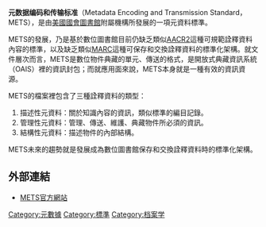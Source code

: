 {{Multiple issues|
{{Unreferenced|time=2022-02-08T21:39:38+00:00}}
{{Orphan|time=2022-02-08T21:39:38+00:00}}
}}
{{Merge|詮釋資料編碼與傳播標準|discuss=Talk:元数据编码和传输标准#請求與詮釋資料編碼與傳播標準合併|time=2022-02-08T21:39:05+00:00}}
{{noteTA
|T=zh-tw:元資料編碼與傳輸標準; zh-cn:元数据编码和传输标准
|1=zh-tw:元資料;zh-cn:元数据
}}

'''元数据编码和传输标准'''（Metadata Encoding and Transmission Standard，METS），是由[[美國國會圖書館|美國國會圖書館]]附屬機構所發展的一項元資料標準。

METS的發展，乃是基於數位圖書館目前仍缺乏類似[[AACR2|AACR2]]這種可規範詮釋資料內容的標準，以及缺乏類似[[機讀編目格式標準|MARC]]這種可保存和交換詮釋資料的標準化架構。就文件層次而言，METS是數位物件典藏的單元、傳送的格式，是開放式典藏資訊系統（OAIS）裡的資訊封包；而就應用面來說，METS本身就是一種有效的資訊資源。

METS的檔案裡包含了三種詮釋資料的類型：
# 描述性元資料：關於知識內容的資訊，類似標準的編目記錄。
# 管理性元資料：管理、傳送、維護、典藏物件所必須的資訊。
# 結構性元資料：描述物件的內部結構。

METS未來的趨勢就是發展成為數位圖書館保存和交換詮釋資料時的標準化架構。

==外部連結==
*[http://www.loc.gov/standards/mets/ METS官方網站] {{Wayback|url=http://www.loc.gov/standards/mets/ |date=20201216165327 }}

[[Category:元數據|Category:元數據]]
[[Category:標準|Category:標準]]
[[Category:档案学|Category:档案学]]